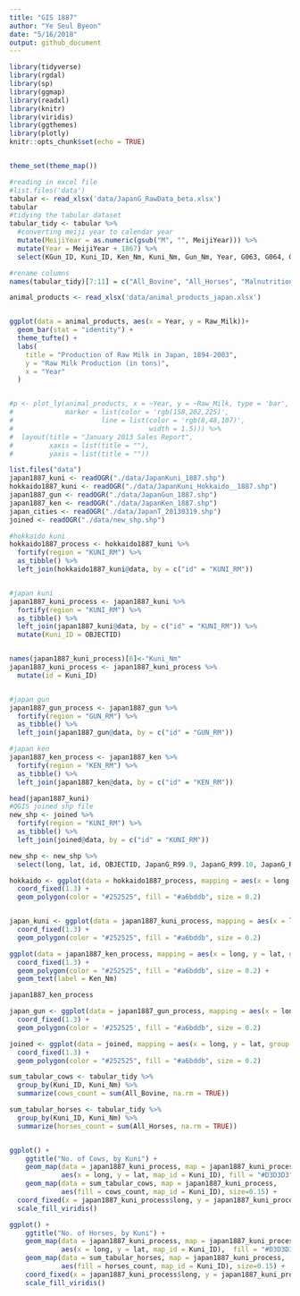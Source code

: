 ```yaml
---
title: "GIS 1887"
author: "Ye Seul Byeon"
date: "5/16/2018"
output: github_document
---
```


```r
library(tidyverse)
library(rgdal)
library(sp)
library(ggmap)
library(readxl)
library(knitr)
library(viridis)
library(ggthemes)
library(plotly)
knitr::opts_chunk$set(echo = TRUE)


theme_set(theme_map())
```

```r
#reading in excel file
#list.files('data')
tabular <- read_xlsx('data/JapanG_RawData_beta.xlsx')
tabular
#tidying the tabular dataset
tabular_tidy <- tabular %>%
  #converting meiji year to calendar year
  mutate(MeijiYear = as.numeric(gsub("M", "", MeijiYear))) %>%
  mutate(Year = MeijiYear + 1867) %>%
  select(KGun_ID, Kuni_ID, Ken_Nm, Kuni_Nm, Gun_Nm, Year, G063, G064, G121, G203, G206)

#rename columns
names(tabular_tidy)[7:11] = c("All_Bovine", "All_Horses", "Malnutrition_Deaths", "Bovine_Bred", "Horses_Bred")
```

```r
animal_products <- read_xlsx('data/animal_products_japan.xlsx')


ggplot(data = animal_products, aes(x = Year, y = Raw_Milk))+
  geom_bar(stat = "identity") +
  theme_tufte() +
  labs(
    title = "Production of Raw Milk in Japan, 1894-2003",
    y = "Raw Milk Production (in tons)",
    x = "Year"
  )


#p <- plot_ly(animal_products, x = ~Year, y = ~Raw_Milk, type = 'bar',
#             marker = list(color = 'rgb(158,202,225)',
#                      line = list(color = 'rgb(8,48,107)',
#                                  width = 1.5))) %>%
#  layout(title = "January 2013 Sales Report",
#         xaxis = list(title = ""),
#         yaxis = list(title = ""))


```



```r
list.files("data")
japan1887_kuni <- readOGR("./data/JapanKuni_1887.shp")
hokkaido1887_kuni <- readOGR("./data/JapanKuni_Hokkaido__1887.shp")
japan1887_gun <- readOGR("./data/JapanGun_1887.shp")
japan1887_ken <- readOGR("./data/JapanKen_1887.shp")
japan_cities <- readOGR("./data/JapanT_20130319.shp")
joined <- readOGR("./data/new_shp.shp")
```
```r
#hokkaido kuni
hokkaido1887_process <- hokkaido1887_kuni %>%
  fortify(region = "KUNI_RM") %>%
  as_tibble() %>%
  left_join(hokkaido1887_kuni@data, by = c("id" = "KUNI_RM"))


#japan kuni
japan1887_kuni_process <- japan1887_kuni %>%
  fortify(region = "KUNI_RM") %>%
  as_tibble() %>%
  left_join(japan1887_kuni@data, by = c("id" = "KUNI_RM")) %>%
  mutate(Kuni_ID = OBJECTID)


names(japan1887_kuni_process)[6]<-"Kuni_Nm"
japan1887_kuni_process <- japan1887_kuni_process %>%
  mutate(id = Kuni_ID)


#japan gun
japan1887_gun_process <- japan1887_gun %>%
  fortify(region = "GUN_RM") %>%
  as_tibble() %>%
  left_join(japan1887_gun@data, by = c("id" = "GUN_RM"))

#japan ken
japan1887_ken_process <- japan1887_ken %>%
  fortify(region = "KEN_RM") %>%
  as_tibble() %>%
  left_join(japan1887_ken@data, by = c("id" = "KEN_RM"))

head(japan1887_kuni)
#QGIS joined shp file
new_shp <- joined %>%
  fortify(region = "KUNI_RM") %>%
  as_tibble() %>%
  left_join(joined@data, by = c("id" = "KUNI_RM"))

new_shp <- new_shp %>%
  select(long, lat, id, OBJECTID, JapanG_R99.9, JapanG_R99.10, JapanG_R99.34, JapanG_R99.73, JapanG_R99.74)

```



```r
hokkaido <- ggplot(data = hokkaido1887_process, mapping = aes(x = long, y = lat, group = group)) + 
  coord_fixed(1.3) + 
  geom_polygon(color = "#252525", fill = "#a6bddb", size = 0.2)


japan_kuni <- ggplot(data = japan1887_kuni_process, mapping = aes(x = long, y = lat, group = group)) + 
  coord_fixed(1.3) + 
  geom_polygon(color = "#252525", fill = "#a6bddb", size = 0.2)

ggplot(data = japan1887_ken_process, mapping = aes(x = long, y = lat, group = group)) + 
  coord_fixed(1.3) + 
  geom_polygon(color = "#252525", fill = "#a6bddb", size = 0.2) +
  geom_text(label = Ken_Nm)

japan1887_ken_process

japan_gun <- ggplot(data = japan1887_gun_process, mapping = aes(x = long, y = lat, group = group)) + 
  coord_fixed(1.3) + 
  geom_polygon(color = '#252525', fill = "#a6bddb", size = 0.2)

joined <- ggplot(data = joined, mapping = aes(x = long, y = lat, group = group)) + 
  coord_fixed(1.3) + 
  geom_polygon(color = "#252525", fill = "#a6bddb", size = 0.2)

```

```r
sum_tabular_cows <- tabular_tidy %>%
  group_by(Kuni_ID, Kuni_Nm) %>%
  summarize(cows_count = sum(All_Bovine, na.rm = TRUE))

sum_tabular_horses <- tabular_tidy %>%
  group_by(Kuni_ID, Kuni_Nm) %>%
  summarize(horses_count = sum(All_Horses, na.rm = TRUE))


ggplot() + 
    ggtitle("No. of Cows, by Kuni") +
    geom_map(data = japan1887_kuni_process, map = japan1887_kuni_process, 
             aes(x = long, y = lat, map_id = Kuni_ID), fill = "#D3D3D3", color = "#F5F5F5", size = 0.15) +
    geom_map(data = sum_tabular_cows, map = japan1887_kuni_process, 
             aes(fill = cows_count, map_id = Kuni_ID), size=0.15) + 
  coord_fixed(x = japan1887_kuni_process$long, y = japan1887_kuni_process$lat) + 
  scale_fill_viridis()

ggplot() + 
    ggtitle("No. of Horses, by Kuni") +
    geom_map(data = japan1887_kuni_process, map = japan1887_kuni_process, 
             aes(x = long, y = lat, map_id = Kuni_ID),  fill = "#D3D3D3", color = "#F5F5F5", size = 0.15) +
    geom_map(data = sum_tabular_horses, map = japan1887_kuni_process, 
             aes(fill = horses_count, map_id = Kuni_ID), size=0.15) + 
    coord_fixed(x = japan1887_kuni_process$long, y = japan1887_kuni_process$lat) + 
    scale_fill_viridis()

```


